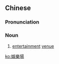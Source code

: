 {{also|娱乐场}}
==Chinese==
{{zh-forms|s=娱乐场|type=21}}

===Pronunciation===
{{zh-pron
|m=yúlè場
|c=jyu4 lok6 coeng4
|cat=n
}}

===Noun===
{{zh-noun}}

# [[entertainment]] [[venue]]

[[ko:娛樂場]]